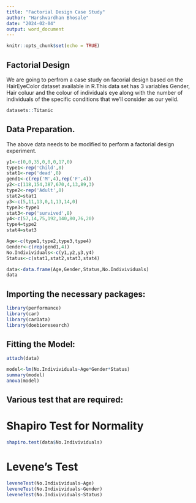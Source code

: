 ---
title: "Factorial Design Case Study"
author: "Harshvardhan Bhosale"
date: "2024-02-04"
output: word_document
---

```{r setup, include=FALSE}
knitr::opts_chunk$set(echo = TRUE)
```

## Factorial Design 

We are going to perfrom a case study on facorial design based on the HairEyeColor dataset available in R.This data set has 3 variables Gender, Hair coluur and the colour of individuals eye along with the number of individuals of the specific conditions that we'll consider as our yeild.

```{r cars}
datasets::Titanic
```

## Data Preparation.

The above data needs to be modified to perform a factorial design experiment.

```{r}
y1<-c(0,0,35,0,0,0,17,0)
type1<-rep('Child',8)
stat1<-rep('dead',8)
gend1<-c(rep('M',4),rep('F',4))
y2<-c(118,154,387,670,4,13,89,3)
type2<-rep('Adult',8)
stat2=stat1
y3<-c(5,11,13,0,1,13,14,0)
type3<-type1
stat3<-rep('survived',8)
y4<-c(57,14,75,192,140,80,76,20)
type4=type2
stat4=stat3

Age<-c(type1,type2,type3,type4)
Gender<-c(rep(gend1,4))
No.Indivividuals<-c(y1,y2,y3,y4)
Status<-c(stat1,stat2,stat3,stat4)

data<-data.frame(Age,Gender,Status,No.Indivividuals)
data
```

## Importing the necessary packages:
```{r}
library(performance)
library(car)
library(carData)
library(doebioresearch)
```

## Fitting the Model:
```{r}
attach(data)

model<-lm(No.Indivividuals~Age*Gender*Status) 
summary(model)
anova(model)
```

## Various test that are required:
# Shapiro Test for Normality
```{r}
shapiro.test(data$No.Indivividuals)  
```

# Levene's Test 
```{r}
leveneTest(No.Indivividuals~Age)
leveneTest(No.Indivividuals~Gender)
leveneTest(No.Indivividuals~Status)
```




